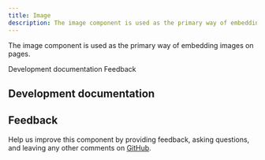 ```yaml
---
title: Image
description: The image component is used as the primary way of embedding images on pages.
---
```



<PageDescription>

The image component is used as the primary way of embedding images on pages.

</PageDescription>

<AnchorLinks>

<AnchorLink>Development documentation</AnchorLink>
<AnchorLink>Feedback</AnchorLink>

</AnchorLinks>

## Development documentation

<ComponentStatus name="Image" type="ui" />

## Feedback

Help us improve this component by providing feedback, asking questions, and leaving any other comments on <a href="https://github.com/carbon-design-system/carbon-for-ibm-dotcom" target="_blank">GitHub</a>.
